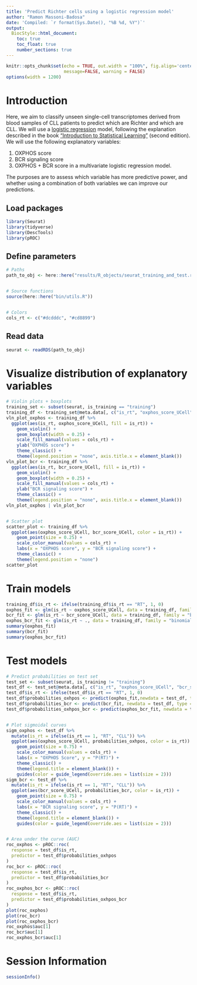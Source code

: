 ```yaml
---
title: 'Predict Richter cells using a logistic regression model'
author: "Ramon Massoni-Badosa"
date: 'Compiled: `r format(Sys.Date(), "%B %d, %Y")`'
output: 
  BiocStyle::html_document:
    toc: true
    toc_float: true
    number_sections: true
---
```


```r
knitr::opts_chunk$set(echo = TRUE, out.width = "100%", fig.align='center', 
                      message=FALSE, warning = FALSE)
options(width = 1200)
```


# Introduction

Here, we aim to classify unseen single-cell transcriptomes derived from blood samples of CLL patients to predict which are Richter and which are CLL. We will use a [logistic regression](https://en.wikipedia.org/wiki/Logistic_regression) model, following the explanation described in the book ["Introduction to Statistical Learning"](https://www.statlearning.com/) (second edition). We will use the following explanatory variables:

1. OXPHOS score
2. BCR signaling score
3. OXPHOS + BCR score in a multivariate logistic regression model.

The purposes are to assess which variable has more predictive power, and whether using a combination of both variables we can improve our predictions.


## Load packages

```r
library(Seurat)
library(tidyverse)
library(DescTools)
library(pROC)
```


## Define parameters

```r
# Paths
path_to_obj <- here::here("results/R_objects/seurat_training_and_test.rds")


# Source functions
source(here::here("bin/utils.R"))


# Colors
cols_rt <- c("#dcdddc", "#cd8899")
```


## Read data

```r
seurat <- readRDS(path_to_obj)
```


# Visualize distribution of explanatory variables


```r
# Violin plots + boxplots
training_set <- subset(seurat, is_training == "training")
training_df <- training_set@meta.data[, c("is_rt", "oxphos_score_UCell", "bcr_score_UCell")]
vln_plot_oxphos <- training_df %>%
  ggplot(aes(is_rt, oxphos_score_UCell, fill = is_rt)) +
    geom_violin() +
    geom_boxplot(width = 0.25) +
    scale_fill_manual(values = cols_rt) +
    ylab("OXPHOS score") +
    theme_classic() +
    theme(legend.position = "none", axis.title.x = element_blank())
vln_plot_bcr <- training_df %>%
  ggplot(aes(is_rt, bcr_score_UCell, fill = is_rt)) +
    geom_violin() +
    geom_boxplot(width = 0.25) +
    scale_fill_manual(values = cols_rt) +
    ylab("BCR signaling score") +
    theme_classic() +
    theme(legend.position = "none", axis.title.x = element_blank())
vln_plot_oxphos | vln_plot_bcr


# Scatter plot
scatter_plot <- training_df %>%
  ggplot(aes(oxphos_score_UCell, bcr_score_UCell, color = is_rt)) +
    geom_point(size = 0.25) +
    scale_color_manual(values = cols_rt) +
    labs(x = "OXPHOS score", y = "BCR signaling score") +
    theme_classic() +
    theme(legend.position = "none")
scatter_plot
```


# Train models

```r
training_df$is_rt <- ifelse(training_df$is_rt == "RT", 1, 0)
oxphos_fit <- glm(is_rt ~ oxphos_score_UCell, data = training_df, family = "binomial")
bcr_fit <- glm(is_rt ~ bcr_score_UCell, data = training_df, family = "binomial")
oxphos_bcr_fit <- glm(is_rt ~ ., data = training_df, family = "binomial")
summary(oxphos_fit)
summary(bcr_fit)
summary(oxphos_bcr_fit)
```



# Test models

```r
# Predict probabilities on test set
test_set <- subset(seurat, is_training != "training")
test_df <- test_set@meta.data[, c("is_rt", "oxphos_score_UCell", "bcr_score_UCell")]
test_df$is_rt <- ifelse(test_df$is_rt == "RT", 1, 0)
test_df$probabilities_oxhpos <- predict(oxphos_fit,newdata = test_df, type = "response")
test_df$probabilities_bcr <- predict(bcr_fit, newdata = test_df, type = "response")
test_df$probabilities_oxhpos_bcr <- predict(oxphos_bcr_fit, newdata = test_df, type = "response")


# Plot sigmoidal curves
sigm_oxphos <- test_df %>%
  mutate(is_rt = ifelse(is_rt == 1, "RT", "CLL")) %>% 
  ggplot(aes(oxphos_score_UCell, probabilities_oxhpos, color = is_rt)) +
    geom_point(size = 0.75) +
    scale_color_manual(values = cols_rt) +
    labs(x = "OXPHOS Score", y = "P(RT)") +
    theme_classic() +
    theme(legend.title = element_blank()) +
    guides(color = guide_legend(override.aes = list(size = 2)))
sigm_bcr <- test_df %>%
  mutate(is_rt = ifelse(is_rt == 1, "RT", "CLL")) %>% 
  ggplot(aes(bcr_score_UCell, probabilities_bcr, color = is_rt)) +
    geom_point(size = 0.75) +
    scale_color_manual(values = cols_rt) +
    labs(x = "BCR signaling score", y = "P(RT)") +
    theme_classic() +
    theme(legend.title = element_blank()) +
    guides(color = guide_legend(override.aes = list(size = 2)))


# Area under the curve (AUC)
roc_oxphos <- pROC::roc(
  response = test_df$is_rt,
  predictor = test_df$probabilities_oxhpos
)
roc_bcr <- pROC::roc(
  response = test_df$is_rt,
  predictor = test_df$probabilities_bcr
)
roc_oxphos_bcr <- pROC::roc(
  response = test_df$is_rt,
  predictor = test_df$probabilities_oxhpos_bcr
)
plot(roc_oxphos)
plot(roc_bcr)
plot(roc_oxphos_bcr)
roc_oxphos$auc[1]
roc_bcr$auc[1]
roc_oxphos_bcr$auc[1]
```


# Session Information

```r
sessionInfo()
```

